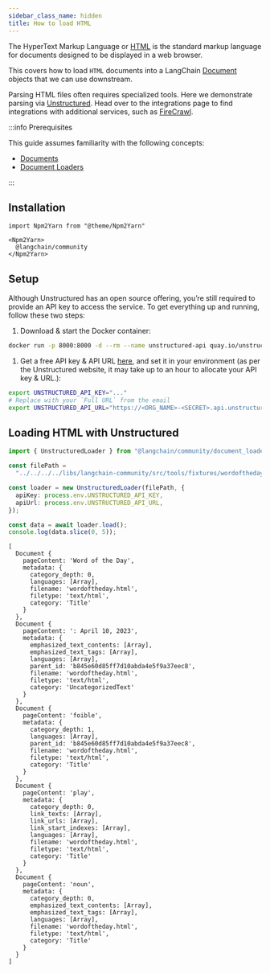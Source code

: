 ```yaml
---
sidebar_class_name: hidden
title: How to load HTML
---
```


The HyperText Markup Language or
[HTML](https://en.wikipedia.org/wiki/HTML) is the standard markup
language for documents designed to be displayed in a web browser.

This covers how to load `HTML` documents into a LangChain
[Document](https://v02.api.js.langchain.com/classes/langchain_core_documents.Document.html)
objects that we can use downstream.

Parsing HTML files often requires specialized tools. Here we demonstrate
parsing via
[Unstructured](https://unstructured-io.github.io/unstructured/). Head
over to the integrations page to find integrations with additional
services, such as
[FireCrawl](../../docs/integrations/document_loaders/web_loaders/firecrawl).

:::info Prerequisites

This guide assumes familiarity with the following concepts:

- [Documents](../../docs/concepts#document)
- [Document Loaders](../../docs/concepts#document-loaders)

:::

## Installation

```mdx-code-block
import Npm2Yarn from "@theme/Npm2Yarn"

<Npm2Yarn>
  @langchain/community
</Npm2Yarn>
```

## Setup

Although Unstructured has an open source offering, you’re still required
to provide an API key to access the service. To get everything up and
running, follow these two steps:

1.  Download & start the Docker container:

```bash
docker run -p 8000:8000 -d --rm --name unstructured-api quay.io/unstructured-io/unstructured-api:latest --port 8000 --host 0.0.0.0
```

1.  Get a free API key & API URL
    [here](https://unstructured.io/api-key), and set it in your
    environment (as per the Unstructured website, it may take up to an
    hour to allocate your API key & URL.):

```bash
export UNSTRUCTURED_API_KEY="..."
# Replace with your `Full URL` from the email
export UNSTRUCTURED_API_URL="https://<ORG_NAME>-<SECRET>.api.unstructuredapp.io/general/v0/general"
```

## Loading HTML with Unstructured

```typescript
import { UnstructuredLoader } from "@langchain/community/document_loaders/fs/unstructured";

const filePath =
  "../../../../libs/langchain-community/src/tools/fixtures/wordoftheday.html";

const loader = new UnstructuredLoader(filePath, {
  apiKey: process.env.UNSTRUCTURED_API_KEY,
  apiUrl: process.env.UNSTRUCTURED_API_URL,
});

const data = await loader.load();
console.log(data.slice(0, 5));
```

```text
[
  Document {
    pageContent: 'Word of the Day',
    metadata: {
      category_depth: 0,
      languages: [Array],
      filename: 'wordoftheday.html',
      filetype: 'text/html',
      category: 'Title'
    }
  },
  Document {
    pageContent: ': April 10, 2023',
    metadata: {
      emphasized_text_contents: [Array],
      emphasized_text_tags: [Array],
      languages: [Array],
      parent_id: 'b845e60d85ff7d10abda4e5f9a37eec8',
      filename: 'wordoftheday.html',
      filetype: 'text/html',
      category: 'UncategorizedText'
    }
  },
  Document {
    pageContent: 'foible',
    metadata: {
      category_depth: 1,
      languages: [Array],
      parent_id: 'b845e60d85ff7d10abda4e5f9a37eec8',
      filename: 'wordoftheday.html',
      filetype: 'text/html',
      category: 'Title'
    }
  },
  Document {
    pageContent: 'play',
    metadata: {
      category_depth: 0,
      link_texts: [Array],
      link_urls: [Array],
      link_start_indexes: [Array],
      languages: [Array],
      filename: 'wordoftheday.html',
      filetype: 'text/html',
      category: 'Title'
    }
  },
  Document {
    pageContent: 'noun',
    metadata: {
      category_depth: 0,
      emphasized_text_contents: [Array],
      emphasized_text_tags: [Array],
      languages: [Array],
      filename: 'wordoftheday.html',
      filetype: 'text/html',
      category: 'Title'
    }
  }
]
```
